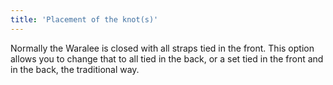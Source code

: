 ```yaml
---
title: 'Placement of the knot(s)'
---
```


Normally the Waralee is closed with all straps tied in the front. This option
allows you to change that to all tied in the back, or a set tied in the front
and in the back, the traditional way.
